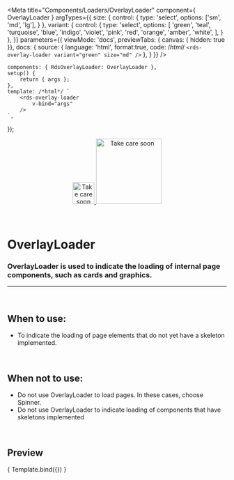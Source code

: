 
<Meta
	title="Components/Loaders/OverlayLoader"
	component={ OverlayLoader }
	argTypes={{
		size: {
			control: {
				type: 'select',
				options: ['sm', 'md', 'lg'],
			}
		},
		variant: {
			control: {
				type: 'select',
				options: [
					'green',
					'teal',
					'turquoise',
					'blue',
					'indigo',
					'violet',
					'pink',
					'red',
					'orange',
					'amber',
					'white',
				],
			}
		},
	}}
	parameters={{
		viewMode: 'docs',
		previewTabs: { canvas: { hidden: true }},
		docs: {
			source: {
				language: 'html',
				format:true,
				code: /*html*/ 
`<rds-overlay-loader
	variant="green"
	size="md"
/>`
			},
		}
	}}
/>

	components: { RdsOverlayLoader: OverlayLoader },
	setup() {
		return { args };
	},
	template: /*html*/ `
		<rds-overlay-loader
			v-bind="args"
		/>
	`,
});

<div align="center" style={{display: 'flex'}}>
    <a href="https://rahulaher.netlify.app">
        <img src="https://rahulaher.netlify.app/img/logo/glyph-black-colored.svg" alt="Take care soon" width="50" />
        <img src="https://rahulaher.netlify.app/img/logo/word-black-colored.svg" alt="Take care soon" width="150" />
    </a>
</div>

<br />
<br />

# OverlayLoader

### OverlayLoader is used to indicate the loading of internal page components, such as cards and graphics.
---
<br />

## When to use:
- To indicate the loading of page elements that do not yet have a skeleton implemented.

<br />

## When not to use:
- Do not use OverlayLoader to load pages. In these cases, choose Spinner.
- Do not use OverlayLoader to indicate loading of components that have skeletons implemented

<br />

## Preview

<Canvas>
	<Story
		name="OverlayLoader"
	>
		{ Template.bind({}) }
	</Story>
</Canvas>

<ArgsTable story="OverlayLoader" />